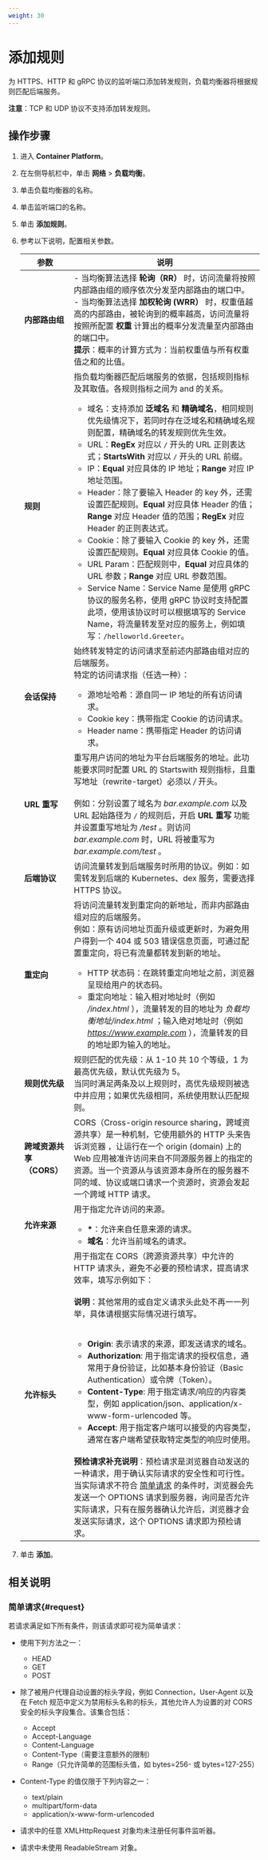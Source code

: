 ```yaml
---
weight: 30
---
```


# 添加规则

为 HTTPS、HTTP 和 gRPC 协议的监听端口添加转发规则，负载均衡器将根据规则匹配后端服务。

**注意**：TCP 和 UDP 协议不支持添加转发规则。

## 操作步骤

1. 进入 **Container Platform**。

1. 在左侧导航栏中，单击 **网络** > **负载均衡**。
      
3. 单击负载均衡器的名称。

4. 单击监听端口的名称。

3. 单击 **添加规则**。

4. 参考以下说明，配置相关参数。

    |参数| 说明                                                         |
    | -------------------- | ------------------------------------------------------------ |
    |**内部路由组**| - 当均衡算法选择 **轮询（RR）** 时，访问流量将按照内部路由组的顺序依次分发至内部路由的端口中。<br/>- 当均衡算法选择 **加权轮询 (WRR）** 时，权重值越高的内部路由，被轮询到的概率越高，访问流量将按照所配置 **权重** 计算出的概率分发流量至内部路由的端口中。<br/>**提示**：概率的计算方式为：当前权重值与所有权重值之和的比值。|
    |**规则**| 指负载均衡器匹配后端服务的依据，包括规则指标及其取值。各规则指标之间为 and 的关系。 <br/><ul><li>域名：支持添加 **泛域名** 和 **精确域名**，相同规则优先级情况下，若同时存在泛域名和精确域名规则配置，精确域名的转发规则优先生效。</li><li>URL：**RegEx** 对应以 `/` 开头的 URL 正则表达式；**StartsWith** 对应以 `/` 开头的 URL 前缀。</li><li>IP：**Equal** 对应具体的 IP 地址；**Range** 对应 IP 地址范围。</li><li>Header：除了要输入 Header 的 key 外，还需设置匹配规则。**Equal** 对应具体 Header 的值；**Range** 对应 Header 值的范围；**RegEx** 对应 Header 的正则表达式。</li><li>Cookie：除了要输入 Cookie 的 key 外，还需设置匹配规则。**Equal** 对应具体 Cookie 的值。</li><li>URL Param：匹配规则中，**Equal** 对应具体的 URL 参数；**Range** 对应 URL 参数范围。</li><li>Service Name：Service Name 是使用 gRPC 协议的服务名称，使用 gRPC 协议时支持配置此项，使用该协议时可以根据填写的 Service Name，将流量转发至对应的服务上，例如填写：`/helloworld.Greeter`。</li></ul>|
    |**会话保持**| 始终转发特定的访问请求至前述内部路由组对应的后端服务。<br/>特定的访问请求指（任选一种）：<ul><li>源地址哈希：源自同一 IP 地址的所有访问请求。</li><li>Cookie key：携带指定 Cookie 的访问请求。</li><li>Header name：携带指定 Header 的访问请求。</li></ul>|
    |**URL 重写**| 重写用户访问的地址为平台后端服务的地址。此功能要求同时配置 URL 的 Startswith 规则指标，且重写地址（rewrite-target）必须以 */* 开头。  <br/><br/>例如：分别设置了域名为 *bar.example.com* 以及 URL 起始路径为 `/` 的规则后，开启 **URL 重写** 功能并设置重写地址为 */test* 。则访问 *bar.example.com* 时，URL 将被重写为 *bar.example.com/test* 。 |
    |**后端协议**| 访问流量转发到后端服务时所用的协议。例如：如需转发到后端的 Kubernetes、dex 服务，需要选择 HTTPS 协议。 |
    |**重定向**| 将访问流量转发到重定向的新地址，而非内部路由组对应的后端服务。<br/>例如：原有访问地址页面升级或更新时，为避免用户得到一个 404 或 503 错误信息页面，可通过配置重定向，将已有流量都转发到新的地址。<ul><li>HTTP 状态码：在跳转重定向地址之前，浏览器呈现给用户的状态码。</li><li>重定向地址：输入相对地址时（例如  */index.html* ），流量转发的目的地址为 *负载均衡地址/index.html* ；输入绝对地址时（例如 *https://www.example.com* ），流量转发的目的地址即为输入的地址。</li></ul>|
    |**规则优先级**| 规则匹配的优先级：从 1-10 共 10 个等级，1 为最高优先级，默认优先级为 5。<br />当同时满足两条及以上规则时，高优先级规则被选中并应用；如果优先级相同，系统使用默认匹配规则。 |
    |**跨域资源共享（CORS）**| CORS（Cross-origin resource sharing，跨域资源共享）是一种机制，它使用额外的 HTTP 头来告诉浏览器 ，让运行在一个 origin (domain) 上的 Web 应用被准许访问来自不同源服务器上的指定的资源。当一个资源从与该资源本身所在的服务器不同的域、协议或端口请求一个资源时，资源会发起一个跨域 HTTP 请求。 |
    |**允许来源**|用于指定允许访问的来源。<ul><li>**\***：允许来自任意来源的请求。</li><li>**域名**：允许当前域名的请求。</li></ul>|
    |**允许标头**|用于指定在 CORS（跨源资源共享）中允许的 HTTP 请求头，避免不必要的预检请求，提高请求效率，填写示例如下：<br/><br/>**说明**：其他常用的或自定义请求头此处不再一一列举，具体请根据实际情况进行填写。<br/><br/><ul><li>**Origin**: 表示请求的来源，即发送请求的域名。</li><li>**Authorization**: 用于指定请求的授权信息，通常用于身份验证，比如基本身份验证（Basic Authentication）或令牌（Token）。</li><li>**Content-Type**: 用于指定请求/响应的内容类型，例如 application/json、application/x-www-form-urlencoded 等。</li><li>**Accept**: 用于指定客户端可以接受的内容类型，通常在客户端希望获取特定类型的响应时使用。</li></ul><br/>**预检请求补充说明**：预检请求是浏览器自动发送的一种请求，用于确认实际请求的安全性和可行性。当实际请求不符合 [简单请求](#request) 的条件时，浏览器会先发送一个 OPTIONS 请求到服务器，询问是否允许实际请求，只有在服务器确认允许后，浏览器才会发送实际请求，这个 OPTIONS 请求即为预检请求。|


3. 单击 **添加**。

## 相关说明

### 简单请求\{#request}
若请求满足如下所有条件，则该请求即可视为简单请求：

* 使用下列方法之一：
    * HEAD
    * GET
    * POST

* 除了被用户代理自动设置的标头字段，例如 Connection，User-Agent 以及在 Fetch 规范中定义为禁用标头名称的标头，其他允许人为设置的对 CORS 安全的标头字段集合。该集合包括：
    * Accept
    * Accept-Language
    * Content-Language
    * Content-Type（需要注意额外的限制）
    * Range（只允许简单的范围标头值，如 bytes=256- 或 bytes=127-255）

* Content-Type 的值仅限于下列内容之一：
    * text/plain
    * multipart/form-data
    * application/x-www-form-urlencoded
*  请求中的任意 XMLHttpRequest 对象均未注册任何事件监听器。
*  请求中未使用 ReadableStream 对象。